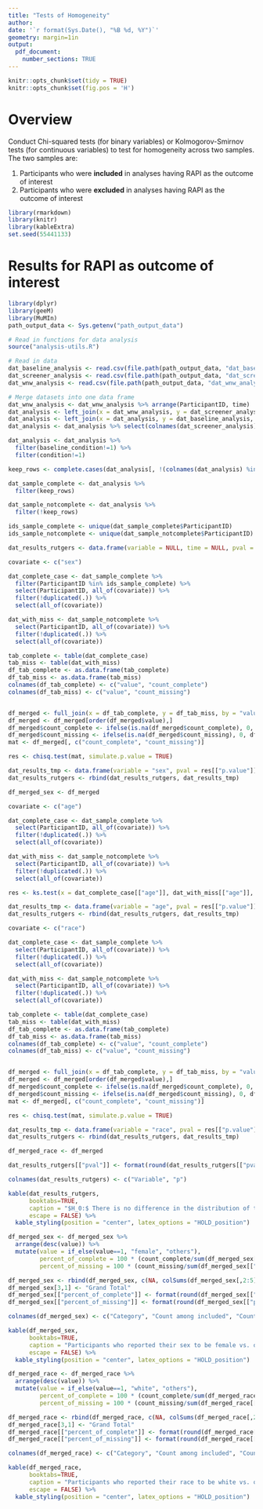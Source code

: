 ```yaml
---
title: "Tests of Homogeneity"
author: 
date: '`r format(Sys.Date(), "%B %d, %Y")`'
geometry: margin=1in
output: 
  pdf_document:
    number_sections: TRUE
---
```



```r
knitr::opts_chunk$set(tidy = TRUE)
knitr::opts_chunk$set(fig.pos = 'H')
```

# Overview

Conduct Chi-squared tests (for binary variables) or Kolmogorov-Smirnov tests (for continuous variables) to test for homogeneity across two samples. The two samples are:

1. Participants who were **included** in analyses having RAPI as the outcome of interest 
1. Participants who were **excluded** in analyses having RAPI as the outcome of interest 

```r
library(rmarkdown)
library(knitr)
library(kableExtra)
set.seed(55441133)
```

# Results for RAPI as outcome of interest

```r
library(dplyr)
library(geeM)
library(MuMIn)
path_output_data <- Sys.getenv("path_output_data")

# Read in functions for data analysis
source("analysis-utils.R")

# Read in data
dat_baseline_analysis <- read.csv(file.path(path_output_data, "dat_baseline_analysis.csv"), header = TRUE)
dat_screener_analysis <- read.csv(file.path(path_output_data, "dat_screener_analysis.csv"), header = TRUE)
dat_wnw_analysis <- read.csv(file.path(path_output_data, "dat_wnw_analysis.csv"), header = TRUE)

# Merge datasets into one data frame
dat_wnw_analysis <- dat_wnw_analysis %>% arrange(ParticipantID, time)
dat_analysis <- left_join(x = dat_wnw_analysis, y = dat_screener_analysis, by = "ParticipantID")
dat_analysis <- left_join(x = dat_analysis, y = dat_baseline_analysis, by = "ParticipantID")
dat_analysis <- dat_analysis %>% select(colnames(dat_screener_analysis), colnames(dat_baseline_analysis), everything())
```

```r
dat_analysis <- dat_analysis %>%
  filter(baseline_condition!=1) %>%
  filter(condition!=1)
```

```r
keep_rows <- complete.cases(dat_analysis[, !(colnames(dat_analysis) %in% c("baseline_HED", "HED"))])

dat_sample_complete <- dat_analysis %>% 
  filter(keep_rows)

dat_sample_notcomplete <- dat_analysis %>% 
  filter(!keep_rows)
```


```r
ids_sample_complete <- unique(dat_sample_complete$ParticipantID)
ids_sample_notcomplete <- unique(dat_sample_notcomplete$ParticipantID)
```


```r
dat_results_rutgers <- data.frame(variable = NULL, time = NULL, pval = NULL)
```

```r
covariate <- c("sex")

dat_complete_case <- dat_sample_complete %>% 
  filter(ParticipantID %in% ids_sample_complete) %>%
  select(ParticipantID, all_of(covariate)) %>%
  filter(!duplicated(.)) %>%
  select(all_of(covariate))

dat_with_miss <- dat_sample_notcomplete %>% 
  select(ParticipantID, all_of(covariate)) %>%
  filter(!duplicated(.)) %>%
  select(all_of(covariate))

tab_complete <- table(dat_complete_case)
tab_miss <- table(dat_with_miss)
df_tab_complete <- as.data.frame(tab_complete)
df_tab_miss <- as.data.frame(tab_miss)
colnames(df_tab_complete) <- c("value", "count_complete")
colnames(df_tab_miss) <- c("value", "count_missing")


df_merged <- full_join(x = df_tab_complete, y = df_tab_miss, by = "value")
df_merged <- df_merged[order(df_merged$value),]
df_merged$count_complete <- ifelse(is.na(df_merged$count_complete), 0, df_merged$count_complete)
df_merged$count_missing <- ifelse(is.na(df_merged$count_missing), 0, df_merged$count_missing)
mat <- df_merged[, c("count_complete", "count_missing")]

res <- chisq.test(mat, simulate.p.value = TRUE)

dat_results_tmp <- data.frame(variable = "sex", pval = res[["p.value"]])
dat_results_rutgers <- rbind(dat_results_rutgers, dat_results_tmp)

df_merged_sex <- df_merged
```


```r
covariate <- c("age")

dat_complete_case <- dat_sample_complete %>% 
  select(ParticipantID, all_of(covariate)) %>%
  filter(!duplicated(.)) %>%
  select(all_of(covariate))

dat_with_miss <- dat_sample_notcomplete %>%
  select(ParticipantID, all_of(covariate)) %>%
  filter(!duplicated(.)) %>%
  select(all_of(covariate))

res <- ks.test(x = dat_complete_case[["age"]], dat_with_miss[["age"]], exact = TRUE)

dat_results_tmp <- data.frame(variable = "age", pval = res[["p.value"]])
dat_results_rutgers <- rbind(dat_results_rutgers, dat_results_tmp)
```



```r
covariate <- c("race")

dat_complete_case <- dat_sample_complete %>% 
  select(ParticipantID, all_of(covariate)) %>%
  filter(!duplicated(.)) %>%
  select(all_of(covariate))

dat_with_miss <- dat_sample_notcomplete %>% 
  select(ParticipantID, all_of(covariate)) %>%
  filter(!duplicated(.)) %>%
  select(all_of(covariate))

tab_complete <- table(dat_complete_case)
tab_miss <- table(dat_with_miss)
df_tab_complete <- as.data.frame(tab_complete)
df_tab_miss <- as.data.frame(tab_miss)
colnames(df_tab_complete) <- c("value", "count_complete")
colnames(df_tab_miss) <- c("value", "count_missing")


df_merged <- full_join(x = df_tab_complete, y = df_tab_miss, by = "value")
df_merged <- df_merged[order(df_merged$value),]
df_merged$count_complete <- ifelse(is.na(df_merged$count_complete), 0, df_merged$count_complete)
df_merged$count_missing <- ifelse(is.na(df_merged$count_missing), 0, df_merged$count_missing)
mat <- df_merged[, c("count_complete", "count_missing")]

res <- chisq.test(mat, simulate.p.value = TRUE)

dat_results_tmp <- data.frame(variable = "race", pval = res[["p.value"]])
dat_results_rutgers <- rbind(dat_results_rutgers, dat_results_tmp)

df_merged_race <- df_merged
```


```r
dat_results_rutgers[["pval"]] <- format(round(dat_results_rutgers[["pval"]], 3), nsmall = 3)
```

```r
colnames(dat_results_rutgers) <- c("Variable", "p")

kable(dat_results_rutgers, 
      booktabs=TRUE, 
      caption = "$H_0:$ There is no difference in the distribution of the variable of interest (Column 1) across the two samples being compared", 
      escape = FALSE) %>%
  kable_styling(position = "center", latex_options = "HOLD_position")
```



```r
df_merged_sex <- df_merged_sex %>% 
  arrange(desc(value)) %>%
  mutate(value = if_else(value==1, "female", "others"),
         percent_of_complete = 100 * (count_complete/sum(df_merged_sex[["count_complete"]])),
         percent_of_missing = 100 * (count_missing/sum(df_merged_sex[["count_missing"]])))

df_merged_sex <- rbind(df_merged_sex, c(NA, colSums(df_merged_sex[,2:5])))
df_merged_sex[3,1] <- "Grand Total"
df_merged_sex[["percent_of_complete"]] <- format(round(df_merged_sex[["percent_of_complete"]], 3), nsmall = 3)
df_merged_sex[["percent_of_missing"]] <- format(round(df_merged_sex[["percent_of_missing"]], 3), nsmall = 3)
```


```r
colnames(df_merged_sex) <- c("Category", "Count among included", "Count among excluded", "Percent among included", "Percent among excluded")

kable(df_merged_sex, 
      booktabs=TRUE, 
      caption = "Participants who reported their sex to be female vs. others", 
      escape = FALSE) %>%
  kable_styling(position = "center", latex_options = "HOLD_position")
```

```r
df_merged_race <- df_merged_race %>% 
  arrange(desc(value)) %>%
  mutate(value = if_else(value==1, "white", "others"),
         percent_of_complete = 100 * (count_complete/sum(df_merged_race[["count_complete"]])),
         percent_of_missing = 100 * (count_missing/sum(df_merged_race[["count_missing"]])))

df_merged_race <- rbind(df_merged_race, c(NA, colSums(df_merged_race[,2:5])))
df_merged_race[3,1] <- "Grand Total"
df_merged_race[["percent_of_complete"]] <- format(round(df_merged_race[["percent_of_complete"]], 3), nsmall = 3)
df_merged_race[["percent_of_missing"]] <- format(round(df_merged_race[["percent_of_missing"]], 3), nsmall = 3)
```


```r
colnames(df_merged_race) <- c("Category", "Count among included", "Count among excluded", "Percent among included", "Percent among excluded")

kable(df_merged_race, 
      booktabs=TRUE, 
      caption = "Participants who reported their race to be white vs. others", 
      escape = FALSE) %>%
  kable_styling(position = "center", latex_options = "HOLD_position")
```



